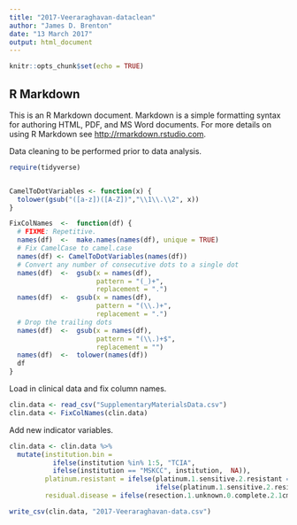 ```yaml
---
title: "2017-Veeraraghavan-dataclean"
author: "James D. Brenton"
date: "13 March 2017"
output: html_document
---
```


```r
knitr::opts_chunk$set(echo = TRUE)
```

## R Markdown

This is an R Markdown document. Markdown is a simple formatting syntax for authoring HTML, PDF, and MS Word documents. For more details on using R Markdown see <http://rmarkdown.rstudio.com>.

Data cleaning to be performed prior to data analysis.

```r
require(tidyverse)


CamelToDotVariables <- function(x) {
  tolower(gsub("([a-z])([A-Z])","\\1\\.\\2", x))
}

FixColNames  <-  function(df) {
  # FIXME: Repetitive.
  names(df)  <-  make.names(names(df), unique = TRUE)
  # Fix CamelCase to camel.case
  names(df) <- CamelToDotVariables(names(df))
  # Convert any number of consecutive dots to a single dot
  names(df)  <-  gsub(x = names(df),
                      pattern = "(_)+",
                      replacement = ".")
  names(df)  <-  gsub(x = names(df),
                      pattern = "(\\.)+",
                      replacement = ".")
  # Drop the trailing dots
  names(df)  <-  gsub(x = names(df),
                      pattern = "(\\.)+$",
                      replacement = "")
  names(df)  <-  tolower(names(df))
  df
}
```

Load in clinical data and fix column names.

```r
clin.data <- read_csv("SupplementaryMaterialsData.csv")
clin.data <- FixColNames(clin.data)
```

Add new indicator variables.

```r
clin.data <- clin.data %>%
  mutate(institution.bin = 
           ifelse(institution %in% 1:5, "TCIA",
           ifelse(institution == "MSKCC", institution,  NA)),
         platinum.resistant = ifelse(platinum.1.sensitive.2.resistant == 1, FALSE, 
                                     ifelse(platinum.1.sensitive.2.resistant == 2, TRUE, NA)),
         residual.disease = ifelse(resection.1.unknown.0.complete.2.1cm.3.1cm %in% c(0, 2, 3), resection.1.unknown.0.complete.2.1cm.3.1cm, NA))
```

```r
write_csv(clin.data, "2017-Veeraraghavan-data.csv")
```

